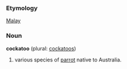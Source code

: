 ===Etymology===
[[Malay]]

===Noun===
'''cockatoo''' (plural: [[cockatoos]])

# various species of [[parrot]] native to Australia.